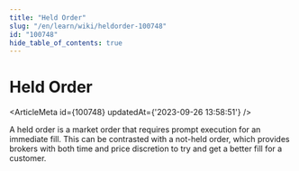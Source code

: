 ```yaml
---
title: "Held Order"
slug: "/en/learn/wiki/heldorder-100748"
id: "100748"
hide_table_of_contents: true
---
```



# Held Order

<ArticleMeta id={100748} updatedAt={'2023-09-26 13:58:51'} />
<div className='border-solid border-b border-t-0 my-4 border-[var(--ifm-color-gray-300)]' />

A held order is a market order that requires prompt execution for an immediate fill. This can be contrasted with a not-held order, which provides brokers with both time and price discretion to try and get a better fill for a customer.
